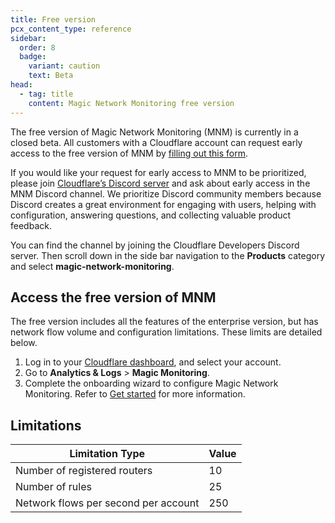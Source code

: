 ```yaml
---
title: Free version
pcx_content_type: reference
sidebar:
  order: 8
  badge:
    variant: caution
    text: Beta
head:
  - tag: title
    content: Magic Network Monitoring free version
---
```


The free version of Magic Network Monitoring (MNM) is currently in a closed beta. All customers with a Cloudflare account can request early access to the free version of MNM by [filling out this form](https://docs.google.com/forms/d/1umsmwHmXgMesP2t4wH94uVExHaT60tb5RTeawqR_9Cg/edit).

If you would like your request for early access to MNM to be prioritized, please join [Cloudflare’s Discord server](https://discord.com/invite/cloudflaredev) and ask about early access in the MNM Discord channel. We prioritize Discord community members because Discord creates a great environment for engaging with users, helping with configuration, answering questions, and collecting valuable product feedback.

You can find the channel by joining the Cloudflare Developers Discord server. Then scroll down in the side bar navigation to the **Products** category and select **magic-network-monitoring**.

## Access the free version of MNM

The free version includes all the features of the enterprise version, but has network flow volume and configuration limitations. These limits are detailed below.

1. Log in to your [Cloudflare dashboard](https://dash.cloudflare.com/login), and select your account.
2. Go to **Analytics & Logs** > **Magic Monitoring**.
3. Complete the onboarding wizard to configure Magic Network Monitoring. Refer to [Get started](/magic-network-monitoring/get-started/) for more information.

## Limitations

| Limitation Type                      | Value |
| ------------------------------------ | ----- |
| Number of registered routers         | 10    |
| Number of rules                      | 25    |
| Network flows per second per account | 250   |
